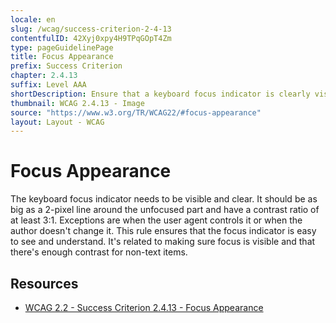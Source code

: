 ```yaml
---
locale: en
slug: /wcag/success-criterion-2-4-13
contentfulID: 42Xyj0xpy4H9TPqGOpT4Zm
type: pageGuidelinePage
title: Focus Appearance
prefix: Success Criterion
chapter: 2.4.13
suffix: Level AAA
shortDescription: Ensure that a keyboard focus indicator is clearly visible and discernible.
thumbnail: WCAG 2.4.13 - Image
source: "https://www.w3.org/TR/WCAG22/#focus-appearance"
layout: Layout - WCAG
---
```


# Focus Appearance

The keyboard focus indicator needs to be visible and clear. It should be as big as a 2-pixel line around the unfocused part and have a contrast ratio of at least 3:1. Exceptions are when the user agent controls it or when the author doesn't change it. This rule ensures that the focus indicator is easy to see and understand. It's related to making sure focus is visible and that there's enough contrast for non-text items.

## Resources

- [WCAG 2.2 - Success Criterion 2.4.13 - Focus Appearance](https://www.w3.org/TR/WCAG22/#focus-appearance)